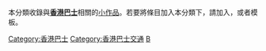 {{Catnav|頁面分類|各種主題的頁面分類|依中国各省来作的分类|中國各省交通|香港交通|香港巴士}}
{{hiddencat}}
{{WPSS-cat}}
本分類收錄與'''[[香港巴士|香港巴士]]'''相關的[[Wikipedia:小作品|小作品]]。若要將條目加入本分類下，請加入'''{{tl|HK-bus-stub}}'''，或者'''{{tl|香港巴士小作品}}'''模板。

[[Category:香港巴士|Category:香港巴士]]
[[Category:香港巴士交通|Category:香港巴士交通]]
[[Category:香港交通小作品|B]]